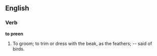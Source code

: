 ==English==

===Verb===

'''to preen'''

#To groom; to trim or dress with the beak, as the feathers; -- said of birds.